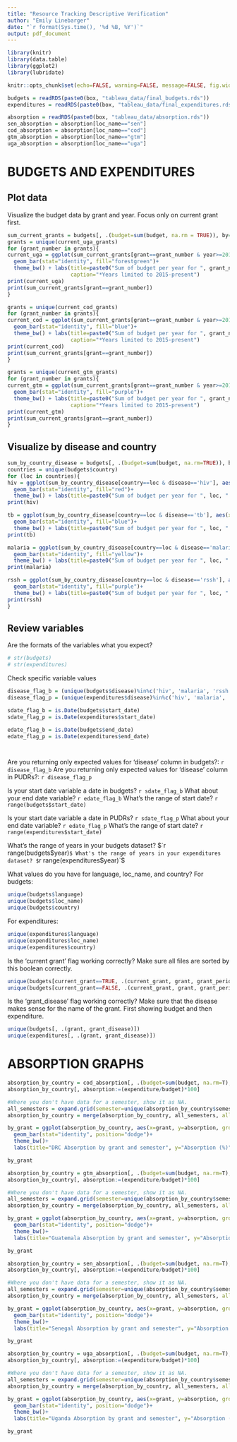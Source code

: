 ```yaml
---
title: "Resource Tracking Descriptive Verification"
author: "Emily Linebarger"
date: "`r format(Sys.time(), '%d %B, %Y')`"
output: pdf_document
---
```


```r
library(knitr)
library(data.table)
library(ggplot2)
library(lubridate)

knitr::opts_chunk$set(echo=FALSE, warning=FALSE, message=FALSE, fig.width=11, fig.height=8)

budgets = readRDS(paste0(box, "tableau_data/final_budgets.rds"))
expenditures = readRDS(paste0(box, "tableau_data/final_expenditures.rds"))

absorption = readRDS(paste0(box, "tableau_data/absorption.rds"))
sen_absorption = absorption[loc_name=="sen"]
cod_absorption = absorption[loc_name=="cod"]
gtm_absorption = absorption[loc_name=="gtm"]
uga_absorption = absorption[loc_name=="uga"]

```

# BUDGETS AND EXPENDITURES 

## Plot data
Visualize the budget data by grant and year. 
Focus only on current grant first. 
```r
sum_current_grants = budgets[, .(budget=sum(budget, na.rm = TRUE)), by=.(grant, year, loc_name)]
grants = unique(current_uga_grants)
for (grant_number in grants){
current_uga = ggplot(sum_current_grants[grant==grant_number & year>=2015], aes(x=year, y=budget)) + 
  geom_bar(stat="identity", fill="forestgreen")+
  theme_bw() + labs(title=paste0("Sum of budget per year for ", grant_number), x="Year", y="Budget", 
                    caption="*Years limited to 2015-present")
print(current_uga)
print(sum_current_grants[grant==grant_number])
}

grants = unique(current_cod_grants)
for (grant_number in grants){
current_cod = ggplot(sum_current_grants[grant==grant_number & year>=2015], aes(x=year, y=budget)) + 
  geom_bar(stat="identity", fill="blue")+
  theme_bw() + labs(title=paste0("Sum of budget per year for ", grant_number), x="Year", y="Budget", 
                    caption="*Years limited to 2015-present")
print(current_cod)
print(sum_current_grants[grant==grant_number])
}

grants = unique(current_gtm_grants)
for (grant_number in grants){
current_gtm = ggplot(sum_current_grants[grant==grant_number & year>=2015], aes(x=year, y=budget)) + 
  geom_bar(stat="identity", fill="purple")+
  theme_bw() + labs(title=paste0("Sum of budget per year for ", grant_number), x="Year", y="Budget", 
                    caption="*Years limited to 2015-present")
print(current_gtm)
print(sum_current_grants[grant==grant_number])
}


```

## Visualize by disease and country 
```r
sum_by_country_disease = budgets[, .(budget=sum(budget, na.rm=TRUE)), by=c('country', 'year', 'disease')]
countries = unique(budgets$country)
for (loc in countries){
hiv = ggplot(sum_by_country_disease[country==loc & disease=='hiv'], aes(x=year, y=budget)) + 
  geom_bar(stat="identity", fill="red")+
  theme_bw() + labs(title=paste0("Sum of budget per year for ", loc, " for HIV"), x="Year", y="Budget")
print(hiv)

tb = ggplot(sum_by_country_disease[country==loc & disease=='tb'], aes(x=year, y=budget)) + 
  geom_bar(stat="identity", fill="blue")+
  theme_bw() + labs(title=paste0("Sum of budget per year for ", loc, " for TB"), x="Year", y="Budget")
print(tb)

malaria = ggplot(sum_by_country_disease[country==loc & disease=='malaria'], aes(x=year, y=budget)) + 
  geom_bar(stat="identity", fill="yellow")+
  theme_bw() + labs(title=paste0("Sum of budget per year for ", loc, " for Malaria"), x="Year", y="Budget")
print(malaria)

rssh = ggplot(sum_by_country_disease[country==loc & disease=='rssh'], aes(x=year, y=budget)) + 
  geom_bar(stat="identity", fill="purple")+
  theme_bw() + labs(title=paste0("Sum of budget per year for ", loc, " for RSSH"), x="Year", y="Budget")
print(rssh)
}

```

## Review variables 

Are the formats of the variables what you expect? 
```r
# str(budgets)
# str(expenditures)
```

Check specific variable values 
```r

disease_flag_b = (unique(budgets$disease)%in%c('hiv', 'malaria', 'rssh', 'tb'))
disease_flag_p = (unique(expenditures$disease)%in%c('hiv', 'malaria', 'rssh', 'tb'))

sdate_flag_b = is.Date(budgets$start_date)
sdate_flag_p = is.Date(expenditures$start_date)

edate_flag_b = is.Date(budgets$end_date)
edate_flag_p = is.Date(expenditures$end_date)




```

Are you returning only expected values for 'disease' column in budgets?: `r disease_flag_b`
Are you returning only expected values for 'disease' column in PUDRs?: `r disease_flag_p`

Is your start date variable a date in budgets? `r sdate_flag_b`
What about your end date variable? `r edate_flag_b`
What's the range of start date? `r range(budgets$start_date)`

Is your start date variable a date in PUDRs? `r sdate_flag_p`
What about your end date variable? `r edate_flag_p`
What's the range of start date? `r range(expenditures$start_date)`

What's the range of years in your budgets dataset? $`r range(budgets$year)`$
What's the range of years in your expenditures dataset? $`r range(expenditures$year)`$

What values do you have for language, loc_name, and country?
For budgets: 
```r
unique(budgets$language)
unique(budgets$loc_name)
unique(budgets$country)
```
For expenditures: 
```r
unique(expenditures$language)
unique(expenditures$loc_name)
unique(expenditures$country)
```

Is the 'current grant' flag working correctly? Make sure all files are sorted by this boolean correctly. 
```r
unique(budgets[current_grant==TRUE, .(current_grant, grant, grant_period)][order(grant, grant_period)])
unique(budgets[current_grant==FALSE, .(current_grant, grant, grant_period)][order(grant, grant_period)])
```

Is the 'grant_disease' flag working correctly? Make sure that the disease makes sense for the name of the grant. 
First showing budget and then expenditure. 
```r
unique(budgets[, .(grant, grant_disease)])
unique(expenditures[, .(grant, grant_disease)])
```

# ABSORPTION GRAPHS

```r
absorption_by_country = cod_absorption[, .(budget=sum(budget, na.rm=T), expenditure=sum(expenditure, na.rm=T)), by=c('grant', 'grant_period', 'semester')]
absorption_by_country[, absorption:=(expenditure/budget)*100]

#Where you don't have data for a semester, show it as NA. 
all_semesters = expand.grid(semester=unique(absorption_by_country$semester), grant=unique(absorption_by_country$grant))
absorption_by_country = merge(absorption_by_country, all_semesters, all.y=T, by=c('grant', 'semester')) 

by_grant = ggplot(absorption_by_country, aes(x=grant, y=absorption, group=semester, fill=semester)) + 
  geom_bar(stat="identity", position="dodge")+
  theme_bw()+
  labs(title="DRC Absorption by grant and semester", y="Absorption (%)", x="Grant")

by_grant

```

```r
absorption_by_country = gtm_absorption[, .(budget=sum(budget, na.rm=T), expenditure=sum(expenditure, na.rm=T)), by=c('grant', 'grant_period', 'semester')]
absorption_by_country[, absorption:=(expenditure/budget)*100]

#Where you don't have data for a semester, show it as NA. 
all_semesters = expand.grid(semester=unique(absorption_by_country$semester), grant=unique(absorption_by_country$grant))
absorption_by_country = merge(absorption_by_country, all_semesters, all.y=T, by=c('grant', 'semester')) 

by_grant = ggplot(absorption_by_country, aes(x=grant, y=absorption, group=semester, fill=semester)) + 
  geom_bar(stat="identity", position="dodge")+
  theme_bw()+
  labs(title="Guatemala Absorption by grant and semester", y="Absorption (%)", x="Grant") 

by_grant

```

```r
absorption_by_country = sen_absorption[, .(budget=sum(budget, na.rm=T), expenditure=sum(expenditure, na.rm=T)), by=c('grant', 'grant_period', 'semester')]
absorption_by_country[, absorption:=(expenditure/budget)*100]

#Where you don't have data for a semester, show it as NA. 
all_semesters = expand.grid(semester=unique(absorption_by_country$semester), grant=unique(absorption_by_country$grant))
absorption_by_country = merge(absorption_by_country, all_semesters, all.y=T, by=c('grant', 'semester')) 

by_grant = ggplot(absorption_by_country, aes(x=grant, y=absorption, group=semester, fill=semester)) + 
  geom_bar(stat="identity", position="dodge")+
  theme_bw()+
  labs(title="Senegal Absorption by grant and semester", y="Absorption (%)", x="Grant")

by_grant

```

```r
absorption_by_country = uga_absorption[, .(budget=sum(budget, na.rm=T), expenditure=sum(expenditure, na.rm=T)), by=c('grant', 'grant_period', 'semester')]
absorption_by_country[, absorption:=(expenditure/budget)*100]

#Where you don't have data for a semester, show it as NA. 
all_semesters = expand.grid(semester=unique(absorption_by_country$semester), grant=unique(absorption_by_country$grant))
absorption_by_country = merge(absorption_by_country, all_semesters, all.y=T, by=c('grant', 'semester')) 

by_grant = ggplot(absorption_by_country, aes(x=grant, y=absorption, group=semester, fill=semester)) + 
  geom_bar(stat="identity", position="dodge")+
  theme_bw()+
  labs(title="Uganda Absorption by grant and semester", y="Absorption (%)", x="Grant") 

by_grant

```